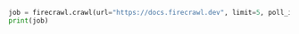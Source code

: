 ```python Python
job = firecrawl.crawl(url="https://docs.firecrawl.dev", limit=5, poll_interval=1, timeout=120)
print(job)
```


